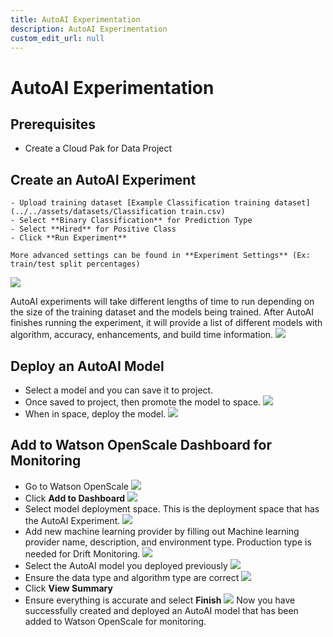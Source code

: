 ```yaml
---
title: AutoAI Experimentation
description: AutoAI Experimentation
custom_edit_url: null
---
```


# AutoAI Experimentation


## Prerequisites
- Create a Cloud Pak for Data Project

## Create an AutoAI Experiment
    - Upload training dataset [Example Classification training dataset](../../assets/datasets/Classification train.csv)
    - Select **Binary Classification** for Prediction Type
    - Select **Hired** for Positive Class
    - Click **Run Experiment**
    
    More advanced settings can be found in **Experiment Settings** (Ex: train/test split percentages)

![](./Instruction-Screenshots/AutoAI.png)

AutoAI experiments will take different lengths of time to run depending on the size of the training dataset and the models being trained. After AutoAI finishes running the experiment, it will provide a list of different models with algorithm, accuracy, enhancements, and build time information. 
![](./Instruction-Screenshots/ExperimentResults.png)

## Deploy an AutoAI Model
- Select a model and you can save it to project. 
- Once saved to project, then promote the model to space.
![](./Instruction-Screenshots/ProjectAssetsPage.png)
- When in space, deploy the model.
![](./Instruction-Screenshots/Deploy.png)

## Add to Watson OpenScale Dashboard for Monitoring
- Go to Watson OpenScale 
![](./Instruction-Screenshots/LaunchOpenScale.png)
- Click **Add to Dashboard**
![](./Instruction-Screenshots/AddToDashboard.png)
- Select model deployment space. This is the deployment space that has the AutoAI Experiment.
![](./Instruction-Screenshots/ModelDeployment.png)
- Add new machine learning provider by filling out Machine learning provider name, description, and environment type. Production type is needed for Drift Monitoring.
![](./Instruction-Screenshots/AddNewProvider.png)
- Select the AutoAI model you deployed previously
![](./Instruction-Screenshots/SelectModel.png)
- Ensure the data type and algorithm type are correct
![](./Instruction-Screenshots/ModelInformation.png)
- Click **View Summary**
- Ensure everything is accurate and select **Finish** 
![](./Instruction-Screenshots/CompleteSetup.png)
Now you have successfully created and deployed an AutoAI model that has been added to Watson OpenScale for monitoring.